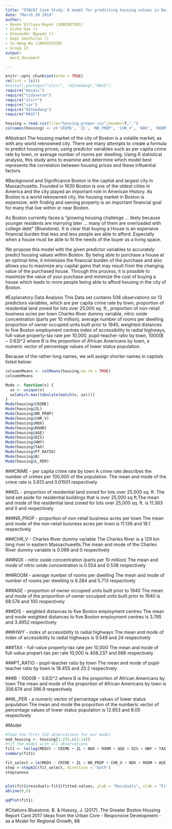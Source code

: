 ```yaml
---
title: "STAC67 Case Study: A model for predicting housing values in Boston"
date: "March 20 2019"
author: 
- Revon Villava-Rayen (1002987501)
- Sizhe Gao ()
- Alexander Nguyen ()
- Gopi Santhiran ()
- Yu Heng Wu (1003475330)
- Group 13 
output: 
  word_document

---
```


```r
knitr::opts_chunk$set(echo = TRUE)
rm(list = ls())
#install.packages("olsrr", "AICmodavg","MASS")
require("mosaic")
require("tidyverse")
require("olsrr")
require("car")
require("AICmodavg")
require("MASS")
```

```r
housing = read.csv(file="housing.proper.csv",header=T,",")
colnames(housing) <- c('CRIME', 'ZL', 'NR_PROP', 'CHR_V', 'NOX', 'ROOM', 'AGE', 'DIS', 'HWY', 'TAX', 'PT_RATIO', 'B', 'L_PER', 'MEDV')
```

#Abstract
The housing market of the city of Boston is a volatile market, as with any world reknowned city. There are many attempts to create a formula to predict housing prices; using predictor variables such as per capita crime rate by town, or average number of rooms per dwelling. Using R statistical analysis, this study aims to examine and determine which model best represents the correlation between housing prices and these influential factors.



#Background and Significance
Boston is the captial and largest city in Massachusetts. Founded in 1630 Boston is one of the oldest cities in America and the city played an important role in American History. As Boston is a world reknowned city, the housing market in Boston is expensive, with finding and owning property is an important financial goal for many that live within or near Boston.

As Boston currently faces a "growing housing challenge ... likely because younger residents are marrying later ... many of them are overloaded with college debt" (Bluestone). It is clear that buying a House is an expensive financial burden that less and less people are able to afford. Especially when a house must be able to fit the needs of the buyer as a living space. 

We propose this model with the given predictor variables to accurately predict housing values within Boston. By being able to purchase a house at an optimal time, it minimizes the financial burden of the purchase and also allows you to maximize any capital gains that may result from the changing value of the purchased house. Through this process, it is possible to maximize the value of your purchase and minimize the cost of buying a house which leads to more people being able to afford housing in the city of Boston. 

#Explanatory Data Analysis
This Data set contains 506 observations on 13 predictors variables, which are per capita crime rate by town, proportion of residential land zoned for lots over 25,000 sq. ft., proportion of non-retail business acres per town
Charles River dummy variable, nitric oxide concentration (parts per 10 million), average number of rooms per dwelling
proportion of owner occupied units built prior to 1940, weighted distances to five Boston employment centres
index of accessibility to radial highways, full-value property-tax rate per 10,000, pupil-teacher ratio by town, 1000(B − 0.63)^2 where B is the proportion of African Americans by town, a numeric vector of percentage values of lower status population.

Because of the rather long names, we will assign shorter names in capitals listed below: 

```r
coloumnMeans <- colMeans(housing,na.rm = TRUE)
coloumnMeans

Mode <- function(x) {
  ux <- unique(x)
  ux[which.max(tabulate(match(x, ux)))]
}
Mode(housing$CRIME)
Mode(housing$ZL)
Mode(housing$NR_PROP)
Mode(housing$CHR_V)
Mode(housing$NOX)
Mode(housing$ROOM)
Mode(housing$AGE)
Mode(housing$DIS)
Mode(housing$HWY)
Mode(housing$TAX)
Mode(housing$PT_RATIO)
Mode(housing$B)
Mode(housing$L_PER)
``` 
###CRIME - per capita crime rate by town
A crime rate describes the number of crimes per 100,000 of the population. The mean and mode of the crime rate is 3.613 and 0.01501 respectively 

###ZL - proportion of residential land zoned for lots over 25,000 sq. ft.
The land set aside for residential buildings that is over 25,000 sq ft.The mean and mode of the residential land zoned for lots over 25,000 sq. ft. is 11.363 and 0 and respectively 

###NR_PROP - proportion of non-retail business acres per town
The mean and mode of the non-retail buisness acres per town is 11.136 and 18.1 respectively 

###CHR_V - Charles River dummy variable
The Charles River is a 129 km long river in eastern Massachueetts.The mean and mode of the Charles River dummy variable is 0.069 and 0 respectively 

###NOX - nitric oxide concentration (parts per 10 million)
The mean and mode of nitric oxide concentration is 0.554 and 0.538 respectively 

###ROOM - average number of rooms per dwelling
The mean and mode of number of rooms per dwelling is 6.284 and 5.713 respectively 

###AGE - proportion of owner occupied units built prior to 1940
The mean and mode of the proporition of owner occuiped units built prior to 1940 is 68.574 and 100 respectively

###DIS - weighted distances to five Boston employment centres
The mean and mode weighted distances to five Boston employment centres is 3.795 and 3.4952 respectively 

###HWY - index of accessibility to radial highways
The mean and mode of index of accessibility to radial highways is 9.549 and 24 respectively 

###TAX - full-value property-tax rate per 10,000
The mean and mode of full-value propert-tax per rate 10,000 is 408.237 and 666 respectively 

###PT_RATIO - pupil-teacher ratio by town
The mean and mode of pupil-teacher ratio by town is 18.455 and 20.2 respectively 

###B - 1000(B − 0.63)^2 where B is the proportion of African Americans by town
The mean and mode of the proportion of African Americans by town is 356.674 and 396.9 respectively

###L_PER - a numeric vector of percentage values of lower status population
The mean and mode the proportion of the numberic vector of percentage values of lower status population is 12.653 and 8.05 respectively




#Model 
```r
#Take the first 253 observations for our model  
mod_housing <- housing[1:253,c(1:14)]
#fit the model with all observations 
fit1 <- lm(log(MEDV) ~ CRIME + ZL + NOX + ROOM + AGE + DIS + HWY + TAX + PT_RATIO + B + L_PER, data=mod_housing)
summary(fit1) 

fit_select = lm(MEDV ~ CRIME + ZL + NR_PROP + CHR_V + NOX + ROOM + AGE + DIS + HWY + TAX + PT_RATIO + B + L_PER, data=mod_housing)
step = stepAIC(fit_select, direction = "both")
step$anova


plot(fit1$residuals~fit1$fitted.values, ylab = "Residuals", xlab = "Fitted Values", main = "Graph Title")
abline(0,0)
  
qqPlot(fit1)

```

#Citations 
Bluestone, B. & Huessy, J. (2017). The Greater Boston Housing Report Card 2017 Ideas from the Urban Core - Responsive Development - as a Model for Regional Growth, 68


